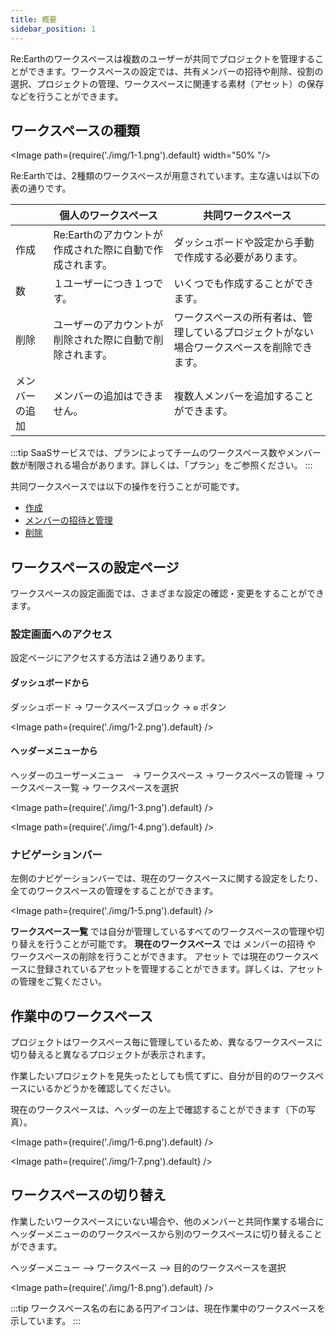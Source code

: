 ```yaml
---
title: 概要
sidebar_position: 1
---
```


Re:Earthのワークスペースは複数のユーザーが共同でプロジェクトを管理することができます。ワークスペースの設定では、共有メンバーの招待や削除、役割の選択、プロジェクトの管理、ワークスペースに関連する素材（アセット）の保存などを行うことができます。


## ワークスペースの種類

<Image path={require('./img/1-1.png').default} width="50% "/>

Re:Earthでは、2種類のワークスペースが用意されています。主な違いは以下の表の通りです。

|      |  個人のワークスペース  |  共同ワークスペース  |
| ---- | ---- | ---- |
|  作成  |  Re:Earthのアカウントが作成された際に自動で作成されます。  |  ダッシュボードや設定から手動で作成する必要があります。  |
|  数  |  １ユーザーにつき１つです。  |  いくつでも作成することができます。  |
|  削除  |  ユーザーのアカウントが削除された際に自動で削除されます。  |  ワークスペースの所有者は、管理しているプロジェクトがない場合ワークスペースを削除できます。   |
|  メンバーの追加  |  メンバーの追加はできません。  |  複数人メンバーを追加することができます。  |

:::tip
SaaSサービスでは、プランによってチームのワークスペース数やメンバー数が制限される場合があります。詳しくは、「プラン」をご参照ください。
:::

共同ワークスペースでは以下の操作を行うことが可能です。

- [作成](/user-manual/project-and-workspace/workspace/create-a-new-team-workspace)
- [メンバーの招待と管理](/user-manual/project-and-workspace/workspace/managing-members)
- [削除](/user-manual/project-and-workspace/workspace/settings-and-deleting#delete-team-workspace)

## ワークスペースの設定ページ

ワークスペースの設定画面では、さまざまな設定の確認・変更をすることができます。

### 設定画面へのアクセス

設定ページにアクセスする方法は２通りあります。

#### ダッシュボードから

ダッシュボード -> ワークスペースブロック -> `⚙️` ボタン

<Image path={require('./img/1-2.png').default} />

#### ヘッダーメニューから
ヘッダーのユーザーメニュー　-> ワークスペース -> ワークスペースの管理 -> ワークスペース一覧 -> ワークスペースを選択
 
<Image path={require('./img/1-3.png').default} />

<Image path={require('./img/1-4.png').default} />

### ナビゲーションバー

左側のナビゲーションバーでは、現在のワークスペースに関する設定をしたり、全てのワークスペースの管理をすることができます。

<Image path={require('./img/1-5.png').default} />

<Order>
  <List>
    <strong>ワークスペース一覧</strong> では自分が管理しているすべてのワークスペースの管理や切り替えを行うことが可能です。
  </List>
  <List>
    <strong>現在のワークスペース</strong> では <Link to="/user-manual/project-and-workspace/workspace/managing-members">メンバーの招待</Link> や <Link to="/user-manual/project-and-workspace/workspace/settings-and-deleting#delete-team-workspace">ワークスペースの削除</Link>を行うことができます。
  </List>
  <List>
    <string>アセット</string> では現在のワークスペースに登録されているアセットを管理することができます。詳しくは、<Link to="/user-manual/project-and-workspace/workspace/assets-library">アセットの管理</Link>をご覧ください。
  </List>
</Order>

## 作業中のワークスペース
プロジェクトはワークスペース毎に管理しているため、異なるワークスペースに切り替えると異なるプロジェクトが表示されます。

作業したいプロジェクトを見失ったとしても慌てずに、自分が目的のワークスペースにいるかどうかを確認してください。

現在のワークスペースは、ヘッダーの左上で確認することができます（下の写真）。

<Image path={require('./img/1-6.png').default} />

<Image path={require('./img/1-7.png').default} />

## ワークスペースの切り替え
作業したいワークスペースにいない場合や、他のメンバーと共同作業する場合にヘッダーメニューののワークスペースから別のワークスペースに切り替えることができます。


ヘッダーメニュー —> ワークスペース —> 目的のワークスペースを選択

<Image path={require('./img/1-8.png').default} />

:::tip
ワークスペース名の右にある円アイコンは、現在作業中のワークスペースを示しています。
:::
